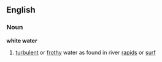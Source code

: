 ==English==
===Noun===
'''white water'''
#[[turbulent]] or [[frothy]] water as found in river [[rapid]]s or [[surf]]
